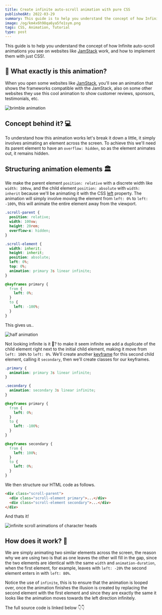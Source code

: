 ```yaml
---
title: Create infinite auto-scroll animation with pure CSS
publishedAt: 2022-03-29
summary: This guide is to help you understand the concept of how Infinite auto-scroll animations you see on websites like JamStack work, and how to implement them with just CSS!.
image: /og/km4x6h98qa6ya5fe1sym.png
tags: CSS, Animation, Tutorial
type: post
---
```


This guide is to help you understand the concept of how Infinite auto-scroll animations you see on websites like [JamStack](https://jamstack.org/) work, and how to implement them with just CSS!.
## 🤨 What exactly is this animation?

When you open some websites like [JamStack](https://jamstack.org/), you'll see an animation that shows the frameworks compatible with the JamStack, also on some other websites they use this cool animation to show customer reviews, sponsors, testimonials, etc.

![brimble animation](https://dev-to-uploads.s3.amazonaws.com/uploads/articles/xc6zt1o0e8d4krvdvk6b.gif)

## Concept behind it? 💻

To understand how this animation works let's break it down a little, it simply involves animating an element across the screen. To achieve this we'll need its parent element to have an `overflow: hidden`, so as the element animates out, it remains hidden.

## Structuring animation elements 🏛

We make the parent element `position: relative` with a discrete width like `width: 100vw`, and the child element `position: absolute` with `width: inherit` because we'll be animating it with the CSS [left](https://developer.mozilla.org/en-US/docs/Web/CSS/left) property. The animation will simply involve moving the element from `left: 0%` to `left: -100%`, this will animate the entire element away from the viewport.

```css
.scroll-parent {
  position: relative;
  width: 100vw;
  height: 20rem;
  overflow-x: hidden;
}

.scroll-element {
  width: inherit;
  height: inherit;
  position: absolute;
  left: 0%;
  top: 0%;
  animation: primary 3s linear infinite;
}

@keyframes primary {
  from {
    left: 0%;
  }
  to {
    left: -100%;
  }
}
```

This gives us..

![half animation](https://dev-to-uploads.s3.amazonaws.com/uploads/articles/svlh5qbrlowt0hs1m36k.gif)

Not looking infinite is it 😬? to make it seem infinite we add a duplicate of the child element right next to the initial child element, making it move from `left: 100%` to `left: 0%`.
We'll create another [keyframe](https://developer.mozilla.org/en-US/docs/Web/CSS/@keyframes) for this second child element, calling it `secondary`, then we'll create classes for our keyframes.

```css
.primary {
  animation: primary 3s linear infinite;
}

.secondary {
  animation: secondary 3s linear infinite;
}

@keyframes primary {
  from {
    left: 0%;
  }
  to {
    left: -100%;
  }
}

@keyframes secondary {
  from {
    left: 100%;
  }
  to {
    left: 0%;
  }
}
```

We then structure our HTML code as follows.

```html
<div class="scroll-parent">
  <div class="scroll-element primary">...</div>
  <div class="scroll-element secondary">...</div>
</div>
```

And thats it!

![infinite scroll animations of character heads](https://dev-to-uploads.s3.amazonaws.com/uploads/articles/ce58kt2yvj7jyst1sl69.gif)

## How does it work? 🤔

We are simply animating two similar elements across the screen, the reason why we are using two is that as one leaves the other will fill in the gap, since the two elements are identical with the same `width` and `animation-duration`, when the first element, for example, leaves with `left: -20%` the second element enters in with `left: 80%`.

Notice the use of `infinite`, this is to ensure that the animation is looped over, once the animation finishes the illusion is created by replacing the second element with the first element and since they are exactly the same it looks like the animation moves towards the left direction infinitely.

The full source code is linked below 👇👇

